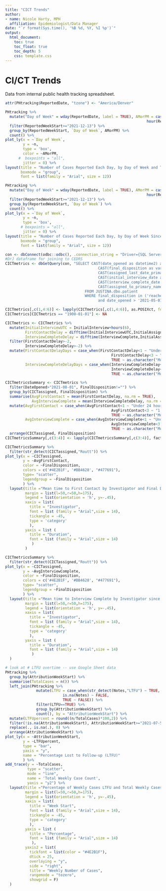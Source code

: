 ```yaml
---
title: "CICT Trends"
author:
- name: Nicole Harty, MPH
  affiliation: Epidemiologist/Data Manager
date: "`r format(Sys.time(), '%B %d, %Y, %I %p')`"
output: 
  html_document:
    toc: true
    toc_float: true
    toc_depth: 5
    css: template.css
---
```


# CI/CT Trends  
Data from internal public health tracking spreadsheet.  
```r
attr(PHtracking$ReportedDate, "tzone") <- "America/Denver"

PHtracking %>%
  mutate("Day of Week" = wday(ReportedDate, label = TRUE), AMorPM = case_when(hour(ReportedDate)<=12 ~ "AM",
                                                                hour(ReportedDate)>12 ~ "PM")) %>%
  filter(ReportedWeekStart>="2021-12-13") %>%
  group_by(ReportedWeekStart, `Day of Week`, AMorPM) %>%
  count() %>%
plot_ly(x = ~`Day of Week`,
        y = ~n,
        type = 'box',
        color = ~AMorPM,
      #  boxpoints = "all",
        jitter = 0) %>%
layout(title = "Number of Cases Reported Each Day, by Day of Week and Time of Day Since Dec 13",
       boxmode = "group",
       font = list(family = "Arial", size = 12))

PHtracking %>%
  mutate("Day of Week" = wday(ReportedDate, label = TRUE), AMorPM = case_when(hour(ReportedDate)<=12 ~ "AM",
                                                                hour(ReportedDate)>12 ~ "PM")) %>%
  filter(ReportedWeekStart>="2021-12-13") %>%
  group_by(ReportedWeekStart, `Day of Week`) %>%
  count() %>%
plot_ly(x = ~`Day of Week`,
        y = ~n,
        type = 'box',
       # boxpoints = "all",
        jitter = 0) %>%
layout(title = "Number of Cases Reported Each Day, by Day of Week Since Dec 13",
       boxmode = "group",
       font = list(family = "Arial", size = 12))


```

```r

con <- dbConnect(odbc::odbc(), .connection_string = "Driver={SQL Server};Server=s-vm10-ph01;database=JUSTINA", timeout = 10)
#DrJ dataframe for joining to CEDRS
CICTmetrics <- dbGetQuery(con, "SELECT CAST(date_opened as datetime2) as DateOpened, CAST(event_id as int) as EventID, 
                                          CAST(final_disposition as varchar(256)) as FinalDisposition, 
                                          CAST(assigned_last_date_primary as datetime2) as InitialAssignment,
                                          CAST(initial_interview_date as datetime2) as InitialInterview, 
                                          CAST(interview_complete_date as datetime2) as InterviewComplete, 
                                          CAST(assigned_to_primary_name as varchar(256)) as CICTassigned
                                    FROM JUSTINA.dbo.patient
                                    WHERE final_disposition in ('reached_not_complete','reached_completed','unreachable','', NULL)
                                          and date_opened > '2021-05-01'")

CICTmetrics[,c(1,4:6)] <- lapply(CICTmetrics[,c(1,4:6)], as.POSIXct, format = "%Y-%m-%d %H:%M:%OS")
CICTmetrics[CICTmetrics == "1900-01-01"] <- NA

CICTmetrics <- CICTmetrics %>%
  mutate(InitialInterviewUTC = InitialInterview+hours(6),
         FirstContactDelay = difftime(InitialInterviewUTC,InitialAssignment, units = "days"),
         InterviewCompleteDelay = difftime(InterviewComplete,InitialAssignment, units = "days")) %>%
  filter(FirstContactDelay>-2,
         InterviewCompleteDelay>-2) %>%
  mutate(FirstContactDelayDays = case_when(FirstContactDelay<1 ~ "Under 24 hours",
                                                FirstContactDelay<3 ~ "1 to 3 Days",
                                                TRUE ~ as.character("More than 3 Days")),
         InterviewCompleteDelayDays = case_when(InterviewCompleteDelay<1 ~ "Under 24 hours",
                                                InterviewCompleteDelay<3 ~ "1 to 3 Days",
                                                TRUE ~ as.character("More than 3 Days")))

CICTmetricsSummary <- CICTmetrics %>%
  filter(DateOpened>"2021-08-01", FinalDisposition!="") %>%
  group_by(CICTassigned, FinalDisposition) %>%
  summarise(AvgFirstContact = mean(FirstContactDelay, na.rm = TRUE),
            AvgInterviewComplete = mean(InterviewCompleteDelay, na.rm = TRUE)) %>%
  mutate(AvgFirstContact = case_when(AvgFirstContact<1 ~ "Under 24 hours",
                                                AvgFirstContact<3 ~ "1 to 3 Days",
                                                TRUE ~ as.character("More than 3 Days")),
         AvgInterviewComplete = case_when(AvgInterviewComplete<1 ~ "Under 24 hours",
                                                AvgInterviewComplete<3 ~ "1 to 3 Days",
                                                TRUE ~ as.character("More than 3 Days"))) %>%
  arrange(CICTassigned, FinalDisposition) 
CICTmetricsSummary[,c(3:4)] <- lapply(CICTmetricsSummary[,c(3:4)], factor, levels = c("Under 24 hours", "1 to 3 Days", "More than 3 Days"))

```

```r

CICTmetricsSummary %>%
  filter(str_detect(CICTassigned,"Routt")) %>%
plot_ly(x = ~CICTassigned,
        y = ~AvgFirstContact,
        color = ~FinalDisposition,
        colors = c('#4E2B1F', '#BB4628', "#477691"),
        type= "scatter",
        legendgroup = ~FinalDisposition
        ) %>%
  layout(title ="Mean time to First Contact by Investigator and Final Disposition since May 2021",
         margin = list(l=50,r=50,h=175),
         legend = list(orientation = 'h', y=-.45),
         xaxis = list(
           title = "Investigator",
           font = list (family = "Arial",size = 14),
           tickangle = -45,
           type = 'category'
           ),
         yaxis = list (
           title = "Duration",
           font = list (family = "Arial",size = 14)
            )
         )

```

```r

CICTmetricsSummary %>%
  filter(str_detect(CICTassigned,"Routt")) %>%
plot_ly(x = ~CICTassigned,
        y = ~AvgInterviewComplete,
        color = ~FinalDisposition,
        colors = c('#4E2B1F', '#BB4628', "#477691"),
        type= "scatter",
        legendgroup = ~FinalDisposition
        ) %>%
  layout(title ="Mean time to Interview Complete by Investigator since May 2021",
         margin = list(l=50,r=50,h=175),
         legend = list(orientation = 'h', y=-.45),
         xaxis = list(
           title = "Investigator",
           font = list (family = "Arial",size = 14),
           tickangle = -45,
           type = 'category'
           ),
         yaxis = list (
           title = "Duration",
           font = list (family = "Arial",size = 14)
            )
  )

```

```r

# look at # LTFU overtime -- use Google Sheet data
PHtracking %>%
  group_by(AttributionWeekStart) %>%
  summarise(TotalCases = n()) %>%
  left_join(PHtracking %>%
              mutate(LTFU = case_when(str_detect(Notes,"LTFU") ~ TRUE,
                          is.na(Notes) ~ FALSE,
                          TRUE ~ FALSE)) %>%
              filter(LTFU==TRUE) %>%
              group_by(AttributionWeekStart) %>%
              count(), by = "AttributionWeekStart") %>%
  mutate(LTFUpercent = round((n/TotalCases)*100,2)) %>%
  filter(!is.na(AttributionWeekStart), AttributionWeekStart>="2021-07-5") %>%
  replace(., is.na(.), 0) %>%
  arrange(AttributionWeekStart) %>%
plot_ly(x = ~AttributionWeekStart,
        y = ~LTFUpercent,
        type = "bar",
        yaxis = "y",
        name = "Percentage Lost to Follow-up (LTFU)"
        ) %>%
add_trace(y = ~TotalCases,
          type = "scatter",
          mode = "line",
          name = 'Total Weekly Case Count',
          yaxis = "y2") %>%
  layout(title ="Percentage of Weekly Cases LTFU and Total Weekly Cases Since July 5, 2021",
         margin = list(l=50,r=50,h=175),
         legend = list(orientation = 'h', y=-.45),
         xaxis = list(
           title = "Week Start",
           font = list (family = "Arial",size = 14),
           tickangle = -45,
           type = 'category'
           ),
         yaxis = list (
           title = "Percentage",
           font = list (family = "Arial",size = 14)
            ),
         yaxis2 = list(
           tickfont = list(color = "#4E2B1F"),
           dtick = 25,
           overlaying = "y",
           side = "right",
           title = "Weekly Number of Cases",
           rangemode = "tozero",
           showgrid = F)
  )



```
